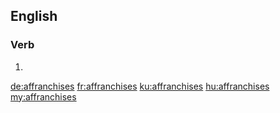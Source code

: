 ==English==

===Verb===
{{head|en}}

# {{en-third-person singular of|affranchise}}

[[de:affranchises]]
[[fr:affranchises]]
[[ku:affranchises]]
[[hu:affranchises]]
[[my:affranchises]]